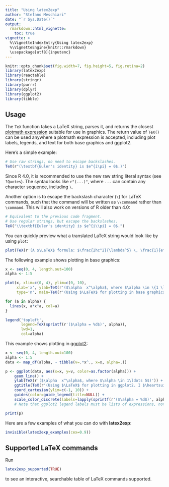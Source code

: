 ```yaml
---
title: "Using latex2exp"
author: "Stefano Meschiari"
date: "`r Sys.Date()`"
output: 
  rmarkdown::html_vignette:
    toc: true
vignette: >
  %\VignetteIndexEntry{Using latex2exp}
  %\VignetteEngine{knitr::rmarkdown}
  \usepackage[utf8]{inputenc}
---
```

```r
knitr::opts_chunk$set(fig.width=7, fig.height=5, fig.retina=2)
library(latex2exp)
library(reactable)
library(stringr)
library(purrr)
library(dplyr)
library(ggplot2)
library(tibble)
```

## Usage
The `TeX` function takes a LaTeX string, parses it, and returns the closest [plotmath expression](http://stat.ethz.ch/R-manual/R-patched/library/grDevices/html/plotmath.html) suitable for use in graphics. The return value of `TeX()` can be used anywhere a plotmath expression is accepted, including plot labels, legends, and text for both base graphics and ggplot2.

Here's a simple example:

```r
# Use raw strings, no need to escape backslashes.
TeX(r"(\textbf{Euler's identity} is $e^{i\pi} = 0$.)")
```

Since R 4.0, it is recommended to use the new raw string literal syntax (see `?Quotes`). The syntax looks like `r"(...)"`, where `...` can contain any character sequence, including `\`.

Another option is to escape the backslash character (`\`) for LaTeX commands, such that the  command will be written as `\\command` rather than `\command`. This will also work on versions of R older than 4.0:

```r
# Equivalent to the previous code fragment.
# Use regular strings, but escape the backslashes.
TeX("\\textbf{Euler's identity} is $e^{i\\pi} = 0$.")
```

You can quickly preview what a translated LaTeX string would look like by using `plot`: 

```r
plot(TeX(r'(A $\LaTeX$ formula: $\frac{2hc^2}{\lambda^5} \, \frac{1}{e^{\frac{hc}{\lambda k_B T}} - 1}$)'), cex=2)
```


The following example shows plotting in base graphics:
```r
x <- seq(0, 4, length.out=100)
alpha <- 1:5

plot(x, xlim=c(0, 4), ylim=c(0, 10), 
     xlab='x', ylab=TeX(r'($\alpha  x^\alpha$, where $\alpha \in \{1 \ldots 5\}$)'), 
     type='n', main=TeX(r'(Using $\LaTeX$ for plotting in base graphics!)', bold=TRUE))

for (a in alpha) {
  lines(x, a*x^a, col=a)
}

legend('topleft', 
       legend=TeX(sprintf(r'($\alpha = %d$)', alpha)), 
       lwd=1, 
       col=alpha)
```

This example shows plotting in [ggplot2](https://ggplot2.tidyverse.org):
```r
x <- seq(0, 4, length.out=100)
alpha <- 1:5
data <- map_df(alpha, ~ tibble(v=.*x^., x=x, alpha=.))

p <- ggplot(data, aes(x=x, y=v, color=as.factor(alpha))) +
    geom_line() + 
    ylab(TeX(r'($\alpha  x^\alpha$, where $\alpha \in 1\ldots 5$)')) +
    ggtitle(TeX(r'(Using $\LaTeX$ for plotting in ggplot2. I $\heartsuit$ ggplot!)')) +
    coord_cartesian(ylim=c(-1, 10)) +
    guides(color=guide_legend(title=NULL)) +
    scale_color_discrete(labels=lapply(sprintf(r'($\alpha = %d$)', alpha), TeX)) 
    # Note that ggplot2 legend labels must be lists of expressions, not vectors of expressions

print(p)
```


Here are a few examples of what you can do with **latex2exp**:

```r
invisible(latex2exp_examples(cex=0.9))
```

## Supported LaTeX commands
Run 

```r
latex2exp_supported(TRUE)
```

to see an interactive, searchable table of LaTeX commands supported.